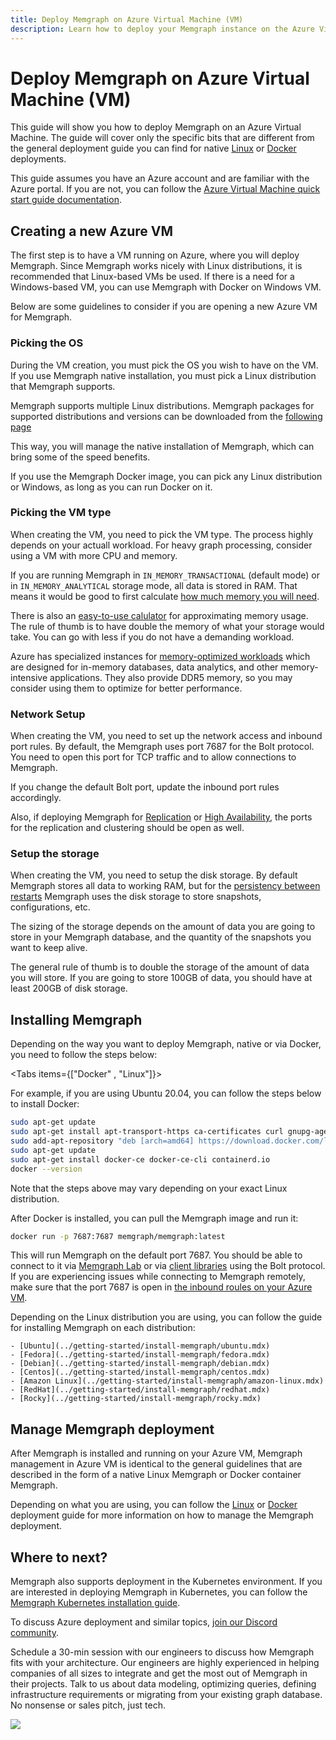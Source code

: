 ```yaml
---
title: Deploy Memgraph on Azure Virtual Machine (VM) 
description: Learn how to deploy your Memgraph instance on the Azure Virtual Machine. 
---
```



# Deploy Memgraph on Azure Virtual Machine (VM)

This guide will show you how to deploy Memgraph on an Azure Virtual Machine. The
guide will cover only the specific bits that are different from the general
deployment guide you can find for native [Linux](./linux.mdx) or
[Docker](./docker.mdx) deployments.

This guide assumes you have an Azure account and are familiar with the Azure
portal. If you are not, you can follow the [Azure Virtual Machine quick start
guide
documentation](https://learn.microsoft.com/en-us/azure/virtual-machines/linux/quick-create-portal?tabs=ubuntu).

## Creating a new Azure VM

The first step is to have a VM running on Azure, where you will deploy Memgraph.
Since Memgraph works nicely with Linux distributions, it is recommended that
Linux-based VMs be used. If there is a need for a Windows-based VM, you can use
Memgraph with Docker on Windows VM. 

Below are some guidelines to consider if you are opening a new Azure VM for
Memgraph. 

### Picking the OS 

During the VM creation, you must pick the OS you wish to have on the VM. If you
use Memgraph native installation, you must pick a Linux distribution that
Memgraph supports.

Memgraph supports multiple Linux distributions. Memgraph packages for supported distributions and versions can be downloaded 
from the [following page](/getting-started/install-memgraph/direct-download-links#linux)

This way, you will manage the native installation of Memgraph, which can bring
some of the speed benefits. 

If you use the Memgraph Docker image, you can pick any Linux distribution or
Windows, as long as you can run Docker on it.


### Picking the VM type

When creating the VM, you need to pick the VM type. The process highly depends
on your actuall workload. For heavy graph processing, consider using a VM with
more CPU and memory. 

If you are running Memgraph in `IN_MEMORY_TRANSACTIONAL` (default mode) or in
`IN_MEMORY_ANALYTICAL` storage mode, all data is stored in RAM. That means it
would be good to first calculate [how much memory you will
need](/fundamentals/storage-memory-usage#calculate-storage-memory-usage).

There is also an [easy-to-use
calulator](https://memgraph.com/enterprise#ram-calculator) for approximating
memory usage. The rule of thumb is to have double the memory of what your
storage would take. You can go with less if you do not have a demanding
workload. 

Azure has specialized instances for [memory-optimized
workloads](https://learn.microsoft.com/en-us/azure/virtual-machines/sizes-memory)
which are designed for in-memory databases, data analytics, and other
memory-intensive applications. They also provide DDR5 memory, so you may
consider using them to optimize for better performance. 

### Network Setup

When creating the VM, you need to set up the network access and inbound port
rules. By default, the Memgraph uses port 7687 for the Bolt protocol. You need
to open this port for TCP traffic and to allow connections to Memgraph. 

If you change the default Bolt port, update the inbound port rules accordingly.

Also, if deploying Memgraph for
[Replication](/clustering/replication#replication) or [High
Availability](/clustering/high-availability#high-availability-enterprise), the
ports for the replication and clustering should be open as well.

### Setup the storage 

When creating the VM, you need to setup the disk storage. By default Memgraph
stores all data to working RAM, but for the [persistency between
restarts](../fundamentals/data-durability) Memgraph uses the disk storage to
store snapshots, configurations, etc.

The sizing of the storage depends on the amount of data you are going to store
in your Memgraph database, and the quantity of the snapshots you want to keep
alive. 

The general rule of thumb is to double the storage of the amount of data you
will store. If you are going to store 100GB of data, you should have at least
200GB of disk storage. 


## Installing Memgraph 

Depending on the way you want to deploy Memgraph, native or via Docker, you need
to follow the steps below: 

<Tabs items={["Docker" , "Linux"]}>

 <Tab>
For example, if you are using Ubuntu 20.04, you can follow the steps
 below to install Docker:

   ```bash
   sudo apt-get update
   sudo apt-get install apt-transport-https ca-certificates curl gnupg-agent software-properties-common
   sudo add-apt-repository "deb [arch=amd64] https://download.docker.com/linux/ubuntu focal stable"
   sudo apt-get update
   sudo apt-get install docker-ce docker-ce-cli containerd.io
   docker --version
   ```
 Note that the steps above may vary depending on your exact Linux distribution.

 After Docker is installed, you can pull the Memgraph image and run it:

   ```bash
   docker run -p 7687:7687 memgraph/memgraph:latest
   ```

 This will run Memgraph on the default port 7687. You should be able to connect
    to it via [Memgraph Lab](../data-visualization) or via [client
 libraries](../client-libraries) using the Bolt protocol. If you are experiencing issues while
 connecting to Memgraph remotely, make sure that the port 7687 is open in [the
 inbound roules on your Azure VM](#Setup-the-network). 
 </Tab>

 <Tab>

 Depending on the Linux distribution you are using, you can follow the guide for
 installing Memgraph on each distribution: 

    - [Ubuntu](../getting-started/install-memgraph/ubuntu.mdx)
    - [Fedora](../getting-started/install-memgraph/fedora.mdx)
    - [Debian](../getting-started/install-memgraph/debian.mdx)
    - [Centos](../getting-started/install-memgraph/centos.mdx)
    - [Amazon Linux](../getting-started/install-memgraph/amazon-linux.mdx)
    - [RedHat](../getting-started/install-memgraph/redhat.mdx)
    - [Rocky](../getting-started/install-memgraph/rocky.mdx)

 </Tab>
  </Tabs>

## Manage Memgraph deployment

After Memgraph is installed and running on your Azure VM, Memgraph management in
Azure VM is identical to the general guidelines that are described in the form
of a native Linux Memgraph or Docker container Memgraph. 

Depending on what you are using, you can follow the [Linux](./linux.mdx) or
[Docker](./docker.mdx) deployment guide for more information on how to manage
the Memgraph deployment.

## Where to next? 

Memgraph also supports deployment in the Kubernetes environment. If you are
interested in deploying Memgraph in Kubernetes, you can follow the [Memgraph
Kubernetes installation
guide](../getting-started/install-memgraph/kubernetes.mdx). 

To discuss Azure deployment and similar topics, [join our Discord
community](https://www.discord.gg/memgraph).

Schedule a 30-min session with our engineers to discuss how Memgraph fits with
your architecture. Our engineers are highly experienced in helping companies of
all sizes to integrate and get the most out of Memgraph in their projects. Talk
to us about data modeling, optimizing queries, defining infrastructure
requirements or migrating from your existing graph database. No nonsense or
sales pitch, just tech.

![](/pages/getting-started/memgraph-office-hours.svg)

<Cards>
  <Card
    title="Book a call"
    href="https://memgraph.com/office-hours"
  />
</Cards>